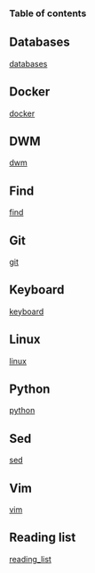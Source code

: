 ===Table of contents===

== Databases ==
[[databases]]
== Docker ==
[[docker]]
== DWM ==
[[dwm]]
== Find ==
[[find]]
== Git ==
[[git]]
== Keyboard ==
[[keyboard]]
== Linux ==
[[linux]]
== Python ==
[[python]]
== Sed ==
[[sed]]
== Vim ==
[[vim]]
== Reading list ==
[[reading_list]]
